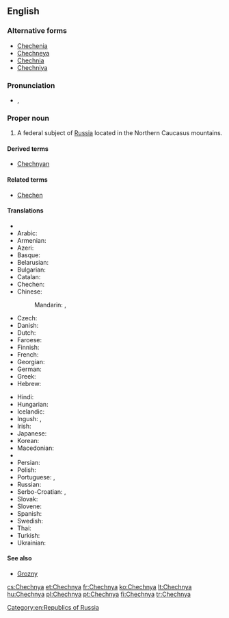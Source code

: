 ==English==
{{wikipedia}}

===Alternative forms===
* [[Chechenia]]
* [[Chechneya]]
* [[Chechnia]]
* [[Chechniya]]

===Pronunciation===
* {{a|UK}} {{IPA|/ˈtʃɛtʃ.ni.ə/|/ˈtʃɛtʃ.ɲi.ə/}}, {{X-SAMPA|/"tSEtS.ni.@/|/"tSEtS.Ji.@/}}

===Proper noun===
{{en-proper noun}}

# A federal subject of [[Russia]] located in the Northern Caucasus mountains.

====Derived terms====
* [[Chechnyan]]

====Related terms====
* [[Chechen]]

====Translations====
{{trans-top|federal subject of Russia}}
* {{trreq|Abkhaz}}
* Arabic: {{t-|ar|الشيشان|m|tr=al-shiishān}}
* Armenian: {{t-|hy|Չեչնիա|tr=Čečnia}}
* Azeri: {{t-|az|Çeçenistan}}
* Basque: {{t-|eu|Txetxenia}}
* Belarusian: {{t-|be|Чачня|f|tr=Čačnjá}}
* Bulgarian: {{t-|bg|Чечения|f|tr=Čečénija}}
* Catalan: {{t-|ca|Txetxènia|f}}
* Chechen: {{tø|ce|Нохчийчоь|tr=Noxçiyçö}}
* Chinese:
*: Mandarin: {{t|cmn|車臣|sc=Hani}}, {{t|cmn|车臣|tr=Chēchén|sc=Hani}}
* Czech: {{t-|cs|Čečensko|n}}
* Danish: {{t-|da|Tjetjenien}}
* Dutch: {{t-|nl|Tsjetsjenië}}
* Faroese: {{t-|fo|Kekenia|n}}
* Finnish: {{t+|fi|Tšetšenia}}
* French: {{t+|fr|Tchétchénie|f}}
* Georgian: {{t-|ka|ჩეჩნეთი|tr=čečnet'i|sc=Geor}}
* German: {{t+|de|Tschetschenien}}
* Greek: {{t-|el|Τσετσενία|f|tr=Tsetsenía|sc=Grek}}
* Hebrew: {{t-|he|צ'צ'ניה}}
{{trans-mid}}
* Hindi: {{t-|hi|चेचन्या|tr=cecan'yā}}
* Hungarian: {{t+|hu|Csecsenföld}}
* Icelandic: {{t-|is|Téténía|f}}
* Ingush: {{tø|inh|Нохчийче|tr=Noxçiyçe}}, {{tø|inh|Нохчий Мохк|tr=Noxçiy Moxk}}
* Irish: {{t|ga|Seisnia|f|alt=An tSeisnia}}
* Japanese: {{t-|ja|チェチェン|tr=Chechen}}
* Korean: {{t-|ko|체첸|tr=Chechen|sc=Hang}}
* Macedonian: {{t-|mk|Чеченија|f|tr=Čečénija}}
* {{trreq|Ossetian}}
* Persian: {{t-|fa|چچنستان}}
* Polish: {{t+|pl|Czeczenia|f}}
* Portuguese: {{t+|pt|Chechénia|f}}, {{t+|pt|Chechênia|f}}
* Russian: {{t+|ru|Чечня|f|tr=Čečnjá}}
* Serbo-Croatian: {{t-|sh|Чеченија|f|sc=Cyrl}},  {{t-|sh|Čečenija|f}}
* Slovak: {{t-|sk|Čečensko|n}}
* Slovene: {{t-|sl|Čečenija|f}}
* Spanish: {{t+|es|Chechenia|f}}
* Swedish: {{t+|sv|Tjetjenien|c}}
* Thai: {{t-|th|เชชเนีย}}
* Turkish: {{t-|tr|Çeçenya}}
* Ukrainian: {{t-|uk|Чечня|f|tr=Čečnjá}}
{{trans-bottom}}

====See also====
* [[Grozny]]

[[Category:en:Republics of Russia]]

[[cs:Chechnya]]
[[et:Chechnya]]
[[fr:Chechnya]]
[[ko:Chechnya]]
[[lt:Chechnya]]
[[hu:Chechnya]]
[[pl:Chechnya]]
[[pt:Chechnya]]
[[fi:Chechnya]]
[[tr:Chechnya]]